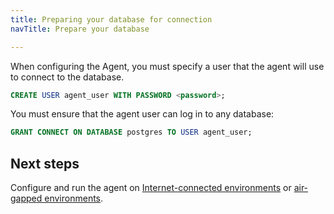 ```yaml
---
title: Preparing your database for connection
navTitle: Prepare your database

---
```


When configuring the Agent, you must specify a user that the agent will use to connect to the database.

```sql
CREATE USER agent_user WITH PASSWORD <password>;
```

You must ensure that the agent user can log in to any database:

```sql
GRANT CONNECT ON DATABASE postgres TO USER agent_user;
```

## Next steps

Configure and run the agent on [Internet-connected environments](/tools/agent/stand_alone/sa_config_agent_network/) or [air-gapped environments](/tools/agent/stand_alone/sa_config_agent_airgapped/).